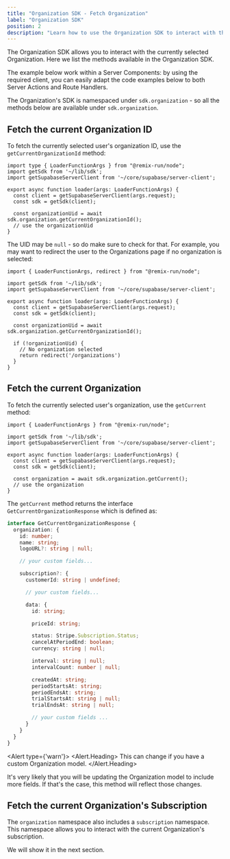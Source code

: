 ```yaml
---
title: "Organization SDK - Fetch Organization"
label: "Organization SDK"
position: 2
description: "Learn how to use the Organization SDK to interact with the current user organization"
---
```


The Organization SDK allows you to interact with the currently selected Organization. Here we list the methods available in the Organization SDK.

The example below work within a Server Components: by using the required client, you can easily adapt the code examples below to both Server Actions and Route Handlers.

The Organization's SDK is namespaced under `sdk.organization` - so all the methods below are available under `sdk.organization`.

## Fetch the current Organization ID

To fetch the currently selected user's organization ID, use the `getCurrentOrganizationId` method:

```tsx
import type { LoaderFunctionArgs } from "@remix-run/node";
import getSdk from '~/lib/sdk';
import getSupabaseServerClient from '~/core/supabase/server-client';

export async function loader(args: LoaderFunctionArgs) {
  const client = getSupabaseServerClient(args.request);
  const sdk = getSdk(client);

  const organizationUid = await sdk.organization.getCurrentOrganizationId();
  // use the organizationUid
}
```

The UID may be `null` - so do make sure to check for that. For example, you may want to redirect the user to the Organizations page if no organization is selected:

```tsx
import { LoaderFunctionArgs, redirect } from "@remix-run/node";

import getSdk from '~/lib/sdk';
import getSupabaseServerClient from '~/core/supabase/server-client';

export async function loader(args: LoaderFunctionArgs) {
  const client = getSupabaseServerClient(args.request);
  const sdk = getSdk(client);

  const organizationUid = await sdk.organization.getCurrentOrganizationId();

  if (!organizationUid) {
    // No organization selected
    return redirect('/organizations')
  }
}
```

## Fetch the current Organization

To fetch the currently selected user's organization, use the `getCurrent` method:

```tsx
import { LoaderFunctionArgs } from "@remix-run/node";

import getSdk from '~/lib/sdk';
import getSupabaseServerClient from '~/core/supabase/server-client';

export async function loader(args: LoaderFunctionArgs) {
  const client = getSupabaseServerClient(args.request);
  const sdk = getSdk(client);

  const organization = await sdk.organization.getCurrent();
  // use the organization
}
```

The `getCurrent` method returns the interface `GetCurrentOrganizationResponse` which is defined as:

```ts
interface GetCurrentOrganizationResponse {
  organization: {
    id: number;
    name: string;
    logoURL?: string | null;

    // your custom fields...

    subscription?: {
      customerId: string | undefined;

      // your custom fields...

      data: {
        id: string;

        priceId: string;

        status: Stripe.Subscription.Status;
        cancelAtPeriodEnd: boolean;
        currency: string | null;

        interval: string | null;
        intervalCount: number | null;

        createdAt: string;
        periodStartsAt: string;
        periodEndsAt: string;
        trialStartsAt: string | null;
        trialEndsAt: string | null;

        // your custom fields ...
      }
    }
  }
}
```

<Alert type={'warn'}>
  <Alert.Heading>
    This can change if you have a custom Organization model.
  </Alert.Heading>

  It's very likely that you will be updating the Organization model to include more fields. If that's the case, this
  method will reflect those changes.
</Alert>

## Fetch the current Organization's Subscription

The `organization` namespace also includes a `subscription` namespace. This namespace allows you to interact with the current Organization's subscription.

We will show it in the next section.